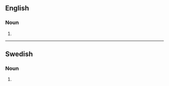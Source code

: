 {{also|Libertarians}}

==English==

===Noun===
{{head|en|noun form}}

# {{plural of|en|libertarian}}

----

==Swedish==

===Noun===
{{head|sv|noun form}}

# {{sv-noun-form-indef-gen|libertarian}}